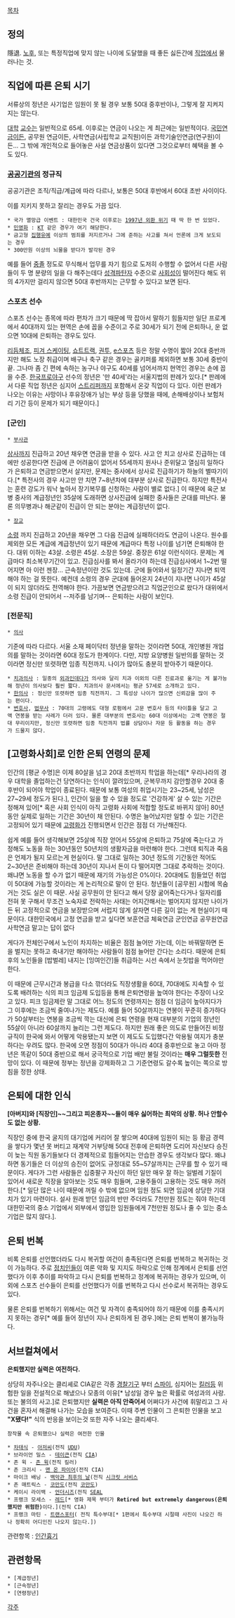 [[목차]]

== 정의 ==
隱退. [[노후]], 또는 특정직업에 맞지 않는 나이에 도달했을 때 좋든 싫든간에 [[직업]]에서 물러나는 것. 

== 직업에 따른 은퇴 시기 ==
서류상의 정년은 사기업은 임원이 못 될 경우 보통 50대 중후반이나, 그렇게 잘 지켜지지는 않는다. 

[[대학]] [[교수]]는 일반적으로 65세. 이후로는 연금이 나오는 게 최근에는 일반적이다. [[국민연금]]이든, 공무원 연금이든, 사학연금(사립학교 교직원)이든 과학기술인연금(연구원)이든... 그 밖에 개인적으로 들어놓은 사설 연금상품이 있다면 그것으로부터 혜택을 볼 수도 있다.

===  [[공공기관]]의 정규직 ===
공공기관은 조직/직급/계급에 따라 다르나, 보통은 50대 후반에서 60대 초반 사이이다.

이를 지키지 못하고 잘리는 경우도 가끔 있다.
 * 국가 멸망급 이벤트 : 대한민국 건국 이후로는 [[1997년 외환 위기]] 때 딱 한 번 있었다.
 * [[민영화]] : [[KT]] 같은 경우가 여기 해당한다.
 * 금고형 [[집행유예]] 이상의 범죄를 저지르거나 그에 준하는 사고를 쳐서 언론에 크게 보도되는 경우
 * 300만원 이상의 뇌물을 받다가 발각된 경우

예를 들어 [[중졸]] 정도로 무식해서 업무를 자기 힘으로 도저히 수행할 수 없어서 다른 사람들이 두 명 분량의 일을 다 해주는데다 [[성격파탄자]] 수준으로 [[사회성]]이 떨어진다 해도 위의 4가지만 걸리지 않으면 50대 후반까지는 근무할 수 있다고 보면 된다.

=== 스포츠 선수 ===
스포츠 선수는 종목에 따라 편차가 크기 때문에 딱 잡아서 말하기 힘들지만 일단 프로계에서 40대까지 있는 현역은 손에 꼽을 수준이고 주로 30세가 되기 전에 은퇴하나, 운 없으면 10대에 은퇴하는 경우도 있다. 

[[리듬체조]], [[피겨 스케이팅]], [[쇼트트랙]], [[권투]], [[e스포츠]] 등은 정말 수명이 짧아 20대 중반까지만 해도 노장 취급이며 배구나 축구 같은 경우는 골키퍼를 제외하면 보통 30세 중반이 끝. 그나마 좀 긴 편에 속하는 농구나 야구도 40세를 넘어서까지 현역인 경우는 손에 꼽을 수준. [[한국프로야구]] 선수의 정년은 '만 40세'라는 서울지법의 판례가 있다.[* 판례에서 다룬 직업 정년은 심지어 [[스트리퍼]]까지 포함해서 온갖 직업이 다 있다. 이런 판례가 나오는 이유는 사망이나 후유장애가 남는 부상 등을 당했을 때에, 손해배상이나 보험처리 기간 등이 문제가 되기 때문이다.]

=== [군인] ===
 * [[부사관]]
[[상사]]까지 진급하고 20년 채우면 연금을 받을 수 있다.
사고 안 치고 상사로 진급하는 데에만 성공한다면 진급에 큰 어려움이 없어서 55세까지 원사나 준위달고 열심히 일하다가 은퇴하고 연금받으면서 살지만, 문제는 중사에서 상사로 진급하기가 하늘의 별따기이다.[* 특전사의 경우 사고만 안 치면 7~8년차에 대부분 상사로 진급한다. 하지만 특전사는 훈련 강도가 워낙 높아서 장기복무를 신청하는 사람이 별로 없다.] 이 때문에 육군 보병 중사의 계급정년인 35살에 도래하면 상사진급에 실패한 중사들은 군대를 떠난다. 물론 의무병과나 해군같이 진급이 안 되는 분야는 계급정년이 없다. 

 * [[장교]]
[[소령]] 까지 진급하고 20년을 채우면 그 다음 진급에 실패하더라도 연금이 나온다.
원수를 제외한 모든 계급에 계급정년이 있기 때문에 계급마다 특정 나이를 넘기면 은퇴해야 한다. 대위 이하는 43살. 소령은 45살. 소장은 59살. 중장은 61살 이런식이다. 문제는 계급마다 최소복무기간이 있고. 진급심사를 봐서 올라가야 하는데 진급심사에서 1~2번 떨어지면 아 이런 젠장... 근속정년이란 것도 있는데. 군에 들어와서 일정기간 지나면 퇴역해야 하는 걸 뜻한다. 예컨데 소령의 경우 군대에 들어온지 24년이 지나면 나이가 45살이 되지 않더라도 전역해야 한다. 가끔보면 연금받으려고 직업군인으로 왔다가 대위에서 소령 진급이 안되어서 --저주를 남기며-- 은퇴하는 사람이 보인다.

=== [전문직] ===
 * [[의사]]
기준에 따라 다르다. 서울 소재 페이닥터 정년을 말하는 것이라면 50대, 개인병원 개업의를 말하는 것이라면 60대 정도가 한계이다. 
다만, 지방 요양병원 일반의를 말하는 것이라면 정신만 또렷하면 임종 직전까지. 나이가 많아도 충분히 받아주기 때문이다.
 * [[치과의사]] : 일종의 [[외과]]인데다가 의사와 달리 치과 이외의 다른 진료과로 옮기는 게 불가능해 정년이 의사보다 훨씬 짧다. 치과의사 문서에서는 평균 57세로 소개하고 있다.
 * [[한의사]] : 정신만 또렷하면 임종 직전까지. 그 특성상 나이가 많으면 신뢰감을 많이 주는 편이다.
 * [[변호사]], [[법무사]] : 70대의 고령에도 대형 로펌에서 고문 변호사 등의 타이틀을 달고 고액 연봉을 받는 사례가 더러 있다. 물론 대부분의 변호사는 60대 이상에서는 고액 연봉은 절대 무리이지만, 정신만 또렷하면 임종 직전까지 법률 상담이나 자문 등 활동을 하는 경우가 드물지 않다.

== [고령화사회]로 인한 은퇴 연령의 문제 ==
인간의 [평균 수명]은 이제 80살을 넘고 20대 초반까지 학업을 하는데[* 우리나라의 경우 대학을 졸업하는건 당연하다는 인식이 깔려있으며, 군복무까지 감안할경우 20대 중후반이 되어야 학업이 종료된다. 때문에 보통 여성의 취업시기는 23~25세, 남성은 27~29세 정도가 된다.], 인간이 일을 할 수 있을 정도로 '건강하게' 살 수 있는 기간은 정해져 있어[* 혹은 사회 인식이 아직 고령화 사회에 적합할 정도로 바뀌지 않아] 80년 동안 실제로 일하는 기간은 30년이 채 안된다. 수명은 늘어났지만 일할 수 있는 기간은 고정되어 있기 때문에 [[고령화]]가 진행되면서 인간은 점점 더 가난해진다. 

쉽게 예를 들어 생각해보면 25살에 직장 얻어서 55살에 은퇴하고 75살에 죽는다고 가정해도 노동을 하는 30년동안 50년치의 생활자금을 마련해야 한다. 그런데 퇴직과 죽음은 언제가 될지 모르는게 현실이다. 말 그대로 일하는 30년 정도의 기간동안 적어도 2~30년은 준비해야 하는데 30년이 지나서 돈이 다 떨어지면 그대로 추락하는 것이다. 왜냐면 노동을 할 수가 없기 때문에 재기의 가능성은 0%이다. 20대에도 힘들었던 취업이 50대에 가능할 것이라는 게 논리적으로 말이 안 된다. 청년들이 [공무원] 시험에 목숨거는 것도 실은 이 때문. 사실 공무원이 안 된다고 해서 당장 굶어죽는다거나 일자리를 전혀 못 구해서 무조건 노숙자로 전락하는 사태는 어지간해서는 벌어지지 않지만 나이가 든 뒤 고정적으로 연금을 보장받으며 서럽지 않게 살자면 다른 길이 없는 게 현실이기 때문이다. 대한민국에서 고정 연금을 받고 싶다면 보훈연금 체육연금 군인연금 공무원연금 사학연금 말고는 답이 없다

게다가 전체인구에서 노인이 차지하는 비율은 점점 늘어만 가는데, 이는 바꿔말하면 돈을 벌지는 못하고 축내기만 해야하는 사람들이 점점 늘어만 간다는 소리다. 때문에 은퇴 후의 노인들을 [밥벌레] 내지는 [잉여인간]들 취급하는 시선 속에서 눈칫밥을 먹어야만 한다.

이 때문에 근무시간과 봉급을 다소 깎더라도 직장생활을 60대, 70대에도 지속할 수 있도록 배려하는 식의 피크 임금제 도입등을 통해 은퇴연령을 높여야 한다는 주장이 나오고 있다. 피크 임금제란 말 그대로 어느 정도의 연령까지는 점점 더 임금이 높아지다가 그 이후에는 조금씩 줄여나가는 제도다. 예를 들어 50살까지는 연봉이 꾸준히 증가하다가 50살부터는 연봉을 조금씩 깍는 대신에 은퇴 연령을 현재 대부분의 기업의 정년인 55살이 아니라 60살까지 늘리는 그런 제도다. 하지만 원래 좋은 의도로 만들어진 비정규직이 한국에 와서 어떻게 악용됐는지 보면 이 제도도 도입했다간 악용될 여지가 충분하다는 우려도 많다. 한국에 오면 정점이 50대가 아니라 40대 중후반으로 놓고 아마 정년은 똑같이 50대 중반으로 해서 궁극적으로 기업 배만 불릴 것이라는 '''매우 그럴듯한''' 전망이 있다. 이 때문에 정부는 정년을 강제화하고 그 기준연령도 갈수록 높이는 쪽으로 방침을 정한 상태.

== 은퇴에 대한 인식 ==
'''[아버지]와 [직장인]~~그리고 피온종자~~들이 매우 싫어하는 최악의 상황. 허나 안할수도 없는 상황.''' 

직장인 중에 한국 굴지의 대기업에 커리어 잘 쌓으며 40대에 임원이 되는 등 황금 경력을 쌓다가 몇년 못 버티고 재계약 거부당해 50대 전후에 은퇴하면 도리어 자신보다 승진이 늦는 직원 동기들보다 더 경제적으로 힘들어지는 안습한 경우도 생각보다 많다. 왜냐하면 동기들은 더 이상의 승진이 없어도 규정대로 55~57살까지는 근무를 할 수 있기 때문이다. 게다가 그런 사람들은 십중팔구 자신이 하던 일만 매우 잘 하는 일벌레 기질이 있어서 새로운 직장을 알아보는 것도 매우 힘들며, 고용주들이 고용하는 것도 매우 꺼려한다.[* 일단 많은 나이 때문에 꺼릴 수 밖에 없으며 임원 정도 되면 임금에 상당한 기대치가 있기 마련이다. 설사 원래 받던 임금의 반만 주더라도 7천만원 정도는 줘야 하는데 대한민국의 중소 기업에서 외부에서 영입한 임원들에게 7천만원 정도나 줄 수 있는 중소기업은 많지 않다.].

== 은퇴 번복 ==
비록 은퇴를 선언했더라도 다시 복귀할 여건이 충족된다면 은퇴를 번복하고 복귀하는 것이 가능하다. 주로 [[정치인]]들이 여론 악화 및 지지도 하락으로 인해 정계에서 은퇴를 선언했다가 이후 추이를 파악하고 다시 은퇴를 번복하고 정계에 복귀하는 경우가 있으며, 이외에 스포츠 선수들이 은퇴를 선언했다가 이를 번복하고 다시 선수로서 복귀하는 경우도 있다.

물론 은퇴를 번복하기 위해서는 여건 및 자격이 충족되어야 하기 때문에 이를 충족시키지 못하는 경우[* 예를 들어 정년이 지나 은퇴하게 된 경우.]에는 은퇴 번복이 불가능하다.

== 서브컬쳐에서 ==

'''은퇴했지만 실력은 여전하다.'''

상당히 자주나오는 클리셰로 CIA같은 각종 [[경찰]]기구 부터 [[스파이]], 심지어는 [[킬러]]등 위험한 일을 전설적으로 해냈으나 모종의 이유[* 남성일 경우 높은 확률로 여성과의 사랑. 또는 불의의 사고.]로 은퇴했지만 '''실력은 아직 안죽어서''' 어쩌다가 사건에 휘말리고 그 사건을 혼자서 해결해 나가는 모습을 보여준다. 이때 주변 인물이 그 은퇴한 인물을 보고 '''"X됐다!"''' 식의 반응을 보이는것 또한 자주 나오는 클리셰다.

 창작물 속 은퇴했으나 실력은 여전한 인물

 * [[차태식]] - [[아저씨(영화)|아저씨]](전직 [[UDU]])
 * 브라이언 밀스 - [[테이큰]](전직 [[CIA]])
 * 존 윅 - [[존 윅]](전직 킬러)
 * 존 크리시 - [[맨 온 파이어]](전직 CIA)
 * 마이크 배닝 - [[백악관 최후의 날]](전직 [[시크릿 서비스]]
 * 존 매트릭스 - [[코만도(영화)|코만도]](전직 [[코만도]])
 * 케이시 라이백 - [[언더시즈]](전직 [[SEAL]]
 * 프랭크 모세스 - [[레드(영화)|레드]][* 영화 제목 부터가 '''Retired but extremely dangerous(은퇴했지만 위험한)'''이다.](전직 CIA)
 * 프랭크 마틴 - [[트랜스포터(영화)|트랜스포터]]( 전직 특수부대[* 1편에서 특수부대 시절때 사진이 나오긴 하나 정확히 어디인진 나오지 않는다.])

관련항목 : [[인간흉기]]
== 관련항목 ==
 * [계급정년]
 * [근속정년]
 * [연령정년]


[[각주]]
